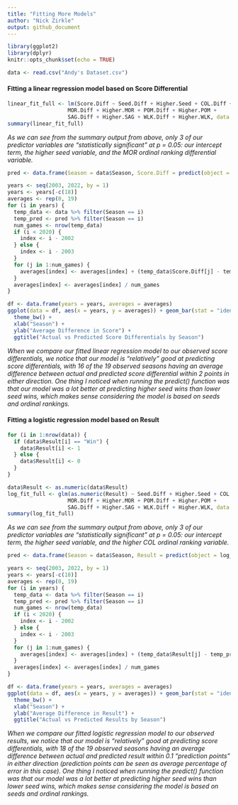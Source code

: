 ---
title: "Fitting More Models"
author: "Nick Zirkle"
output: github_document
---

```{r setup, include=FALSE, warning=F, message=F}
library(ggplot2)
library(dplyr)
knitr::opts_chunk$set(echo = TRUE)
```

```{r}
data <- read.csv("Andy's Dataset.csv")
```

#### Fitting a linear regression model based on Score Differential

```{r}
linear_fit_full <- lm(Score.Diff ~ Seed.Diff + Higher.Seed + COL.Diff + Higher.COL + DOL.Diff + Higher.DOL +
                   MOR.Diff + Higher.MOR + POM.Diff + Higher.POM +
                   SAG.Diff + Higher.SAG + WLK.Diff + Higher.WLK, data = data)
summary(linear_fit_full)
```

*As we can see from the summary output from above, only 3 of our predictor variables are "statistically significant" at p = 0.05: our intercept term, the higher seed variable, and the MOR ordinal ranking differential variable.*

```{r}
pred <- data.frame(Season = data$Season, Score.Diff = predict(object = linear_fit_full))

years <- seq(2003, 2022, by = 1)
years <- years[-c(18)]
averages <- rep(0, 19)
for (i in years) {
  temp_data <- data %>% filter(Season == i)
  temp_pred <- pred %>% filter(Season == i)
  num_games <- nrow(temp_data)
  if (i < 2020) {
    index <- i - 2002
  } else {
    index <- i - 2003
  }
  for (j in 1:num_games) {
    averages[index] <- averages[index] + (temp_data$Score.Diff[j] - temp_pred$Score.Diff[j])
  }
  averages[index] <- averages[index] / num_games
}

df <- data.frame(years = years, averages = averages)
ggplot(data = df, aes(x = years, y = averages)) + geom_bar(stat = "identity") +
  theme_bw() +
  xlab("Season") +
  ylab("Average Difference in Score") +
  ggtitle("Actual vs Predicted Score Differentials by Season")
```

*When we compare our fitted linear regression model to our observed score differentials, we notice that our model is "relatively" good at predicting score differentials, with 16 of the 19 observed seasons having an average difference between actual and predicted score differential within 2 points in either direction. One thing I noticed when running the predict() function was that our model was a lot better at predicting higher seed wins than lower seed wins, which makes sense considering the model is based on seeds and ordinal rankings.*

#### Fitting a logistic regression model based on Result

```{r}
for (i in 1:nrow(data)) {
  if (data$Result[i] == "Win") {
    data$Result[i] <- 1
  } else {
    data$Result[i] <- 0
  }
}
```

```{r}
data$Result <- as.numeric(data$Result)
log_fit_full <- glm(as.numeric(Result) ~ Seed.Diff + Higher.Seed + COL.Diff + Higher.COL + DOL.Diff + Higher.DOL +
                   MOR.Diff + Higher.MOR + POM.Diff + Higher.POM +
                   SAG.Diff + Higher.SAG + WLK.Diff + Higher.WLK, data = data, family = "binomial")
summary(log_fit_full)
```

*As we can see from the summary output from above, only 3 of our predictor variables are "statistically significant" at p = 0.05: our intercept term, the higher seed variable, and the higher COL ordinal ranking variable.*

```{r}
pred <- data.frame(Season = data$Season, Result = predict(object = log_fit_full, type = "response"))

years <- seq(2003, 2022, by = 1)
years <- years[-c(18)]
averages <- rep(0, 19)
for (i in years) {
  temp_data <- data %>% filter(Season == i)
  temp_pred <- pred %>% filter(Season == i)
  num_games <- nrow(temp_data)
  if (i < 2020) {
    index <- i - 2002
  } else {
    index <- i - 2003
  }
  for (j in 1:num_games) {
    averages[index] <- averages[index] + (temp_data$Result[j] - temp_pred$Result[j])
  }
  averages[index] <- averages[index] / num_games
}

df <- data.frame(years = years, averages = averages)
ggplot(data = df, aes(x = years, y = averages)) + geom_bar(stat = "identity") +
  theme_bw() +
  xlab("Season") +
  ylab("Average Difference in Result") +
  ggtitle("Actual vs Predicted Results by Season")
```

*When we compare our fitted logistic regression model to our observed results, we notice that our model is "relatively" good at predicting score differentials, with 18 of the 19 observed seasons having an average difference between actual and predicted result within 0.1 "prediction points" in either direction (prediction points can be seen as average percentage of error in this case). One thing I noticed when running the predict() function was that our model was a lot better at predicting higher seed wins than lower seed wins, which makes sense considering the model is based on seeds and ordinal rankings.*
